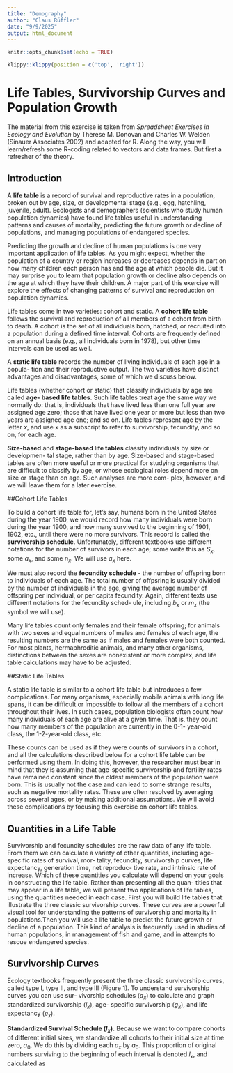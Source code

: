 ```yaml
---
title: "Demography"
author: "Claus Rüffler"
date: "9/9/2025"
output: html_document
---
```


```r
knitr::opts_chunk$set(echo = TRUE)
```

```r
klippy::klippy(position = c('top', 'right'))
```

# Life Tables, Survivorship Curves and Population Growth

The material from this exercise is taken from *Spreadsheet Exercises in Ecology and Evolution* by Therese M. Donovan and Charles W. Welden (Sinauer Associates 2002) and adapted for R. Along the way, you will learn/refresh some R-coding related to vectors and data frames. But first a refresher of the theory.

## Introduction

A **life table** is a record of survival and reproductive rates in a population, broken out by age, size, or developmental stage (e.g., egg, hatchling, juvenile, adult). Ecologists and demographers (scientists who study human population dynamics) have found life tables useful in understanding patterns and causes of mortality, predicting the future growth or decline of populations, and managing populations of endangered species.

Predicting the growth and decline of human populations is one very important application of life tables. As you might expect, whether the population of a country or region increases or decreases depends in part on how many children each person has and the age at which people die. But it may surprise you to learn that population growth or decline also depends on the age at which they have their children. A major part of this exercise will explore the effects of changing patterns of survival and reproduction on population dynamics.

Life tables come in two varieties: cohort and static. A **cohort life table** follows the survival and reproduction of all members of a cohort from birth to death. A cohort is the set of all individuals born, hatched, or recruited into a population during a defined time interval. Cohorts are frequently defined on an annual basis (e.g., all individuals born in 1978), but other time intervals can be used as well.

A **static life table** records the number of living individuals of each age in a popula- tion and their reproductive output. The two varieties have distinct advantages and disadvantages, some of which we discuss below.

Life tables (whether cohort or static) that classify individuals by age are called **age- based life tables**. Such life tables treat age the same way we normally do: that is, individuals that have lived less than one full year are assigned age zero; those that have lived one year or more but less than two years are assigned age one; and so on. Life tables represent age by the letter $x$, and use $x$ as a subscript to refer to survivorship, fecundity, and so on, for each age.

**Size-based** and **stage-based life tables** classify individuals by size or developmen- tal stage, rather than by age. Size-based and stage-based tables are often more useful or more practical for studying organisms that are difficult to classify by age, or whose ecological roles depend more on size or stage than on age. Such analyses are more com- plex, however, and we will leave them for a later exercise.

##Cohort Life Tables

To build a cohort life table for, let’s say, humans born in the United States during the year 1900, we would record how many individuals were born during the year 1900, and how many survived to the beginning of 1901, 1902, etc., until there were no more survivors. This record is called the **survivorship schedule**. Unfortunately, different textbooks use different notations for the number of survivors in each age; some write this as $S_x$, some $a_x$, and some $n_x$. We will use $a_x$ here.

We must also record the **fecundity schedule** - the number of offspring born to individuals of each age. The total number of offpsring is usually divided by the number of individuals in the age, giving the average number of offspring per individual, or per capita fecundity. Again, different texts use different notations for the fecundity sched- ule, including $b_x$ or $m_x$ (the symbol we will use).

Many life tables count only females and their female offspring; for animals with two sexes and equal numbers of males and females of each age, the resulting numbers are the same as if males and females were both counted. For most plants, hermaphroditic animals, and many other organisms, distinctions between the sexes are nonexistent or more complex, and life table calculations may have to be adjusted.

##Static Life Tables

A static life table is similar to a cohort life table but introduces a few complications. For many organisms, especially mobile animals with long life spans, it can be difficult or impossible to follow all the members of a cohort throughout their lives. In such cases, population biologists often count how many individuals of each age are alive at a given time. That is, they count how many members of the population are currently in the 0-1- year-old class, the 1-2-year-old class, etc.

These counts can be used as if they were counts of survivors in a cohort, and all the calculations described below for a cohort life table can be performed using them. In doing this, however, the researcher must bear in mind that they is assuming that age-specific survivorship and fertility rates have remained constant since the oldest members of the population were born. This is usually not the case and can lead to some strange results, such as negative mortality rates. These are often resolved by averaging across several ages, or by making additional assumptions. We will avoid these complications by focusing this exercise on cohort life tables.

## Quantities in a Life Table

Survivorship and fecundity schedules are the raw data of any life table. From them we can calculate a variety of other quantities, including age-specific rates of survival, mor- tality, fecundity, survivorship curves, life expectancy, generation time, net reproduc- tive rate, and intrinsic rate of increase. Which of these quantities you calculate will depend on your goals in constructing the life table. Rather than presenting all the quan- tities that may appear in a life table, we will present two applications of life tables, using the quantities needed in each case. First you will build life tables that illustrate the three classic survivorship curves. These curves are a powerful visual tool for understanding the patterns of survivorship and mortality in populations.Then you will use a life table to predict the future growth or decline of a population. This kind of analysis is frequently used in studies of human populations, in management of fish and game, and in attempts to rescue endangered species.

## Survivorship Curves

Ecology textbooks frequently present the three classic survivorship curves, called type I, type II, and type III (Figure 1). To understand survivorship curves you can use sur- vivorship schedules ($a_x$) to calculate and graph standardized survivorship ($l_x$), age- specific survivorship ($g_x$), and life expectancy ($e_x$).

**Standardized Survival Schedule ($l_x$).** Because we want to compare cohorts of different initial sizes, we standardize all cohorts to their initial size at time zero, $a_0$. We do this by dividing each $a_x$ by $a_0$. This proportion of original numbers surviving to the beginning of each interval is denoted $l_x$, and calculated as
\begin{equation}
\tag{1}
l_x = \frac{a_x}{a_0}
\end{equation}